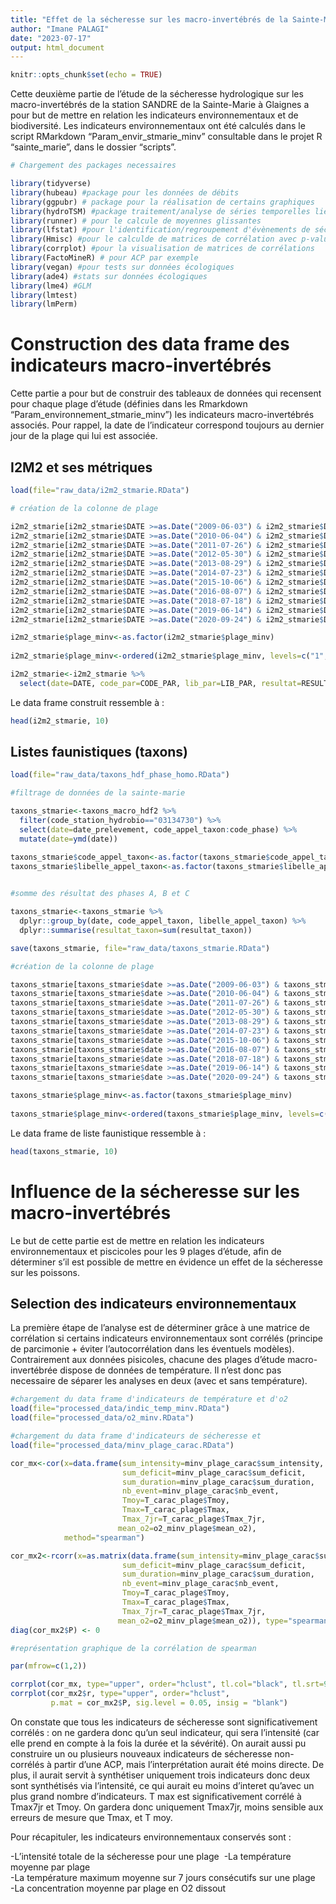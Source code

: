 ```yaml
---
title: "Effet de la sécheresse sur les macro-invertébrés de la Sainte-Marie à Glaignes"
author: "Imane PALAGI"
date: "2023-07-17"
output: html_document
---
```


```r
knitr::opts_chunk$set(echo = TRUE)
```


Cette deuxième partie de l'étude de la sécheresse hydrologique sur les macro-invertébrés de la station SANDRE de la Sainte-Marie à Glaignes a pour but de mettre en relation les indicateurs environnementaux et de biodiversité. Les indicateurs environnementaux ont été calculés dans le script RMarkdown "Param_envir_stmarie_minv" consultable dans le projet R "sainte_marie", dans le dossier "scripts". 

```r
# Chargement des packages necessaires

library(tidyverse) 
library(hubeau) #package pour les données de débits 
library(ggpubr) # package pour la réalisation de certains graphiques 
library(hydroTSM) #package traitement/analyse de séries temporelles liées à l'hydrologie 
library(runner) # pour le calcule de moyennes glissantes 
library(lfstat) #pour l'identification/regroupement d'évènements de sécheresse 
library(Hmisc) #pour le calculde de matrices de corrélation avec p-values 
library(corrplot) #pour la visualisation de matrices de corrélations 
library(FactoMineR) # pour ACP par exemple 
library(vegan) #pour tests sur données écologiques 
library(ade4) #stats sur données écologiques 
library(lme4) #GLM
library(lmtest)
library(lmPerm)
```

# Construction des data frame des indicateurs macro-invertébrés 

Cette partie a pour but de construir des tableaux de données qui recensent pour chaque plage d'étude (définies dans les Rmarkdown "Param_environnement_stmarie_minv") les indicateurs macro-invertébrés associés. Pour rappel, la date de l'indicateur correspond toujours au dernier jour de la plage qui lui est associée. 

## I2M2 et ses métriques 

```r
load(file="raw_data/i2m2_stmarie.RData")
```

```r
# création de la colonne de plage 

i2m2_stmarie[i2m2_stmarie$DATE >=as.Date("2009-06-03") & i2m2_stmarie$DATE <=as.Date("2010-06-03") ,"plage_minv"] <- "1"
i2m2_stmarie[i2m2_stmarie$DATE >=as.Date("2010-06-04") & i2m2_stmarie$DATE <=as.Date("2011-07-25") ,"plage_minv"] <- "2"
i2m2_stmarie[i2m2_stmarie$DATE >=as.Date("2011-07-26") & i2m2_stmarie$DATE <=as.Date("2012-05-29") ,"plage_minv"] <- "3"
i2m2_stmarie[i2m2_stmarie$DATE >=as.Date("2012-05-30") & i2m2_stmarie$DATE <=as.Date("2013-08-28") ,"plage_minv"] <- "4"
i2m2_stmarie[i2m2_stmarie$DATE >=as.Date("2013-08-29") & i2m2_stmarie$DATE <=as.Date("2014-07-22") ,"plage_minv"] <- "5"
i2m2_stmarie[i2m2_stmarie$DATE >=as.Date("2014-07-23") & i2m2_stmarie$DATE <=as.Date("2015-10-05") ,"plage_minv"] <- "6"
i2m2_stmarie[i2m2_stmarie$DATE >=as.Date("2015-10-06") & i2m2_stmarie$DATE <=as.Date("2016-08-06") ,"plage_minv"] <- "7"
i2m2_stmarie[i2m2_stmarie$DATE >=as.Date("2016-08-07") & i2m2_stmarie$DATE <=as.Date("2018-07-17") ,"plage_minv"] <- "8"
i2m2_stmarie[i2m2_stmarie$DATE >=as.Date("2018-07-18") & i2m2_stmarie$DATE <=as.Date("2019-06-13") ,"plage_minv"] <- "9"
i2m2_stmarie[i2m2_stmarie$DATE >=as.Date("2019-06-14") & i2m2_stmarie$DATE <=as.Date("2020-09-23") ,"plage_minv"] <- "10"
i2m2_stmarie[i2m2_stmarie$DATE >=as.Date("2020-09-24") & i2m2_stmarie$DATE <=as.Date("2021-08-18") ,"plage_minv"] <- "11"

i2m2_stmarie$plage_minv<-as.factor(i2m2_stmarie$plage_minv)
 
i2m2_stmarie$plage_minv<-ordered(i2m2_stmarie$plage_minv, levels=c("1", "2", "3", "4", "5", "6", "7", "8", "9", "10", "11"))
```

```r
i2m2_stmarie<-i2m2_stmarie %>% 
  select(date=DATE, code_par=CODE_PAR, lib_par=LIB_PAR, resultat=RESULTAT, plage_minv)
```

Le data frame construit ressemble à : 

```r
head(i2m2_stmarie, 10)
```

## Listes faunistiques (taxons)

```r
load(file="raw_data/taxons_hdf_phase_homo.RData")
```

```r
#filtrage de données de la sainte-marie 

taxons_stmarie<-taxons_macro_hdf2 %>% 
  filter(code_station_hydrobio=="03134730") %>% 
  select(date=date_prelevement, code_appel_taxon:code_phase) %>% 
  mutate(date=ymd(date))

taxons_stmarie$code_appel_taxon<-as.factor(taxons_stmarie$code_appel_taxon)
taxons_stmarie$libelle_appel_taxon<-as.factor(taxons_stmarie$libelle_appel_taxon) 
  
```

```r
#somme des résultat des phases A, B et C 

taxons_stmarie<-taxons_stmarie %>% 
  dplyr::group_by(date, code_appel_taxon, libelle_appel_taxon) %>% 
  dplyr::summarise(resultat_taxon=sum(resultat_taxon))
```

```r
save(taxons_stmarie, file="raw_data/taxons_stmarie.RData")
```

```r
#création de la colonne de plage 

taxons_stmarie[taxons_stmarie$date >=as.Date("2009-06-03") & taxons_stmarie$date <=as.Date("2010-06-03") ,"plage_minv"] <- "1"
taxons_stmarie[taxons_stmarie$date >=as.Date("2010-06-04") & taxons_stmarie$date <=as.Date("2011-07-25") ,"plage_minv"] <- "2"
taxons_stmarie[taxons_stmarie$date >=as.Date("2011-07-26") & taxons_stmarie$date <=as.Date("2012-05-29") ,"plage_minv"] <- "3"
taxons_stmarie[taxons_stmarie$date >=as.Date("2012-05-30") & taxons_stmarie$date <=as.Date("2013-08-28") ,"plage_minv"] <- "4"
taxons_stmarie[taxons_stmarie$date >=as.Date("2013-08-29") & taxons_stmarie$date <=as.Date("2014-07-22") ,"plage_minv"] <- "5"
taxons_stmarie[taxons_stmarie$date >=as.Date("2014-07-23") & taxons_stmarie$date <=as.Date("2015-10-05") ,"plage_minv"] <- "6"
taxons_stmarie[taxons_stmarie$date >=as.Date("2015-10-06") & taxons_stmarie$date <=as.Date("2016-08-06") ,"plage_minv"] <- "7"
taxons_stmarie[taxons_stmarie$date >=as.Date("2016-08-07") & taxons_stmarie$date <=as.Date("2018-07-17") ,"plage_minv"] <- "8"
taxons_stmarie[taxons_stmarie$date >=as.Date("2018-07-18") & taxons_stmarie$date <=as.Date("2019-06-13") ,"plage_minv"] <- "9"
taxons_stmarie[taxons_stmarie$date >=as.Date("2019-06-14") & taxons_stmarie$date <=as.Date("2020-09-23") ,"plage_minv"] <- "10"
taxons_stmarie[taxons_stmarie$date >=as.Date("2020-09-24") & taxons_stmarie$date <=as.Date("2021-08-18") ,"plage_minv"] <- "11"

taxons_stmarie$plage_minv<-as.factor(taxons_stmarie$plage_minv)
 
taxons_stmarie$plage_minv<-ordered(taxons_stmarie$plage_minv, levels=c("1", "2", "3", "4", "5", "6", "7", "8", "9", "10", "11"))
```

Le data frame de liste faunistique ressemble à : 

```r
head(taxons_stmarie, 10)
```

# Influence de la sécheresse sur les macro-invertébrés

Le but de cette partie est de mettre en relation les indicateurs environnementaux et piscicoles pour les 9 plages d'étude, afin de déterminer s'il est possible de mettre en évidence un effet de la sécheresse sur les poissons. 

## Selection des indicateurs environnementaux 

La première étape de l'analyse est de déterminer grâce à une matrice de corrélation si certains indicateurs environnementaux sont corrélés (principe de parcimonie + éviter l'autocorrélation dans les éventuels modèles).
Contrairement aux données pisicoles, chacune des plages d'étude macro-invertébrée dispose de données de température. Il n'est donc pas necessaire de séparer les analyses en deux (avec et sans température). 

```r
#chargement du data frame d'indicateurs de température et d'o2
load(file="processed_data/indic_temp_minv.RData")
load(file="processed_data/o2_minv.RData")
```

```r
#chargement du data frame d'indicateurs de sécheresse et 
load(file="processed_data/minv_plage_carac.RData")
```

```r
cor_mx<-cor(x=data.frame(sum_intensity=minv_plage_carac$sum_intensity, 
                         sum_deficit=minv_plage_carac$sum_deficit, 
                         sum_duration=minv_plage_carac$sum_duration,
                         nb_event=minv_plage_carac$nb_event,
                         Tmoy=T_carac_plage$Tmoy, 
                         Tmax=T_carac_plage$Tmax, 
                         Tmax_7jr=T_carac_plage$Tmax_7jr,
                        mean_o2=o2_minv_plage$mean_o2),
            method="spearman")

cor_mx2<-rcorr(x=as.matrix(data.frame(sum_intensity=minv_plage_carac$sum_intensity, 
                         sum_deficit=minv_plage_carac$sum_deficit, 
                         sum_duration=minv_plage_carac$sum_duration,
                         nb_event=minv_plage_carac$nb_event,
                         Tmoy=T_carac_plage$Tmoy, 
                         Tmax=T_carac_plage$Tmax, 
                         Tmax_7jr=T_carac_plage$Tmax_7jr,
                        mean_o2=o2_minv_plage$mean_o2)), type="spearman")
diag(cor_mx2$P) <- 0
```

```r
#représentation graphique de la corrélation de spearman 

par(mfrow=c(1,2))

corrplot(cor_mx, type="upper", order="hclust", tl.col="black", tl.srt=90)
corrplot(cor_mx2$r, type="upper", order="hclust", 
         p.mat = cor_mx2$P, sig.level = 0.05, insig = "blank")


```

On constate que tous les indicateurs de sécheresse sont significativement corrélés : on ne gardera donc qu'un seul indicateur, qui sera l'intensité (car elle prend en compte à la fois la durée et la sévérité). On aurait aussi pu construire un ou plusieurs nouveaux indicateurs de sécheresse non-corrélés à partir d'une ACP, mais l'interprétation aurait été moins directe. De plus, il aurait servit à synthétiser uniquement trois indicateurs donc deux sont synthétisés via l'intensité, ce qui aurait eu moins d'interet qu'avec un plus grand nombre d'indicateurs. 
T max est significativement corrélé à Tmax7jr et Tmoy. On gardera donc uniquement Tmax7jr, moins sensible aux erreurs de mesure que Tmax, et T moy.  

Pour récapituler, les indicateurs environnementaux conservés sont : 

-L'intensité totale de la sécheresse pour une plage\ 
-La température moyenne par plage\
-La température maximum moyenne sur 7 jours consécutifs sur une plage\
-La concentration moyenne par plage en O2 dissout





